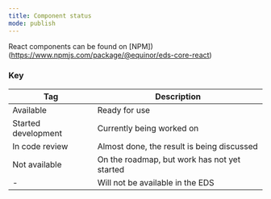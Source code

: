 ```yaml
---
title: Component status
mode: publish
---
```


<ComponentStatus />

React components can be found on [NPM])(https://www.npmjs.com/package/@equinor/eds-core-react)

### Key

|Tag|Description|
|---|---|
|Available|Ready for use|
|Started development|Currently being worked on|
|In code review|Almost done, the result is being discussed|
|Not available|On the roadmap, but work has not yet started|
|-|Will not be available in the EDS|


